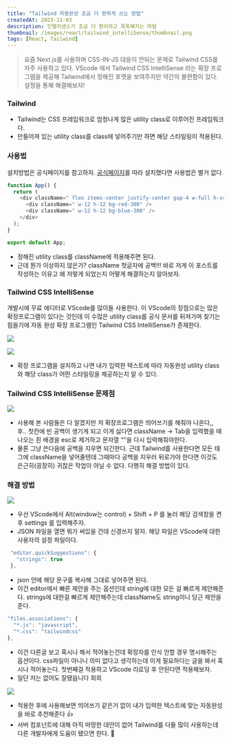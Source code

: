 ```yaml
---
title: "Tailwind 자동완성 조금 더 편하게 쓰는 방법"
createdAt: 2023-11-03
description: 인텔리센스가 조금 더 편리하고 똑똑해지는 마법
thumbnail: /images/react/tailwind_intelliSense/thumbnail.png
tags: [React, Tailwind]
---
```


> 요즘 Next.js를 사용하며 CSS-IN-JS 대응이 안되는 문제로 Tailwind CSS를 자주 사용하고 있다.
> VScode 에서 Tailwind CSS IntelliSense 라는 확장 프로그램을 제공해 Tailwind에서 정해진 포맷을 보여주지만 약간의 불편함이 있다. 설정을 통해 해결해보자!

### Tailwind
- Tailwind는 CSS 프레임워크로 엄청나게 많은 utility class로 이루어진 프레임워크다.
- 만들어져 있는 utility class를 class에 넣어주기만 하면 해당 스타일링이 적용된다.

### 사용법

설치방법은 공식페이지를 참고하자. [공식페이지](https://tailwindcss.com/docs/installation/using-postcss)를 따라 설치했다면 사용법은 별거 없다.

```js showLineNumbers
function App() {
  return (
    <div className=" flex items-center justify-center gap-4 w-full h-screen">
      <div className=" w-12 h-12 bg-red-300" />
      <div className=" w-12 h-12 bg-blue-300" />
    </div>
  );
}

export default App;
```

- 정해진 utility class를 className에 적용해주면 된다.
- 근데 뭔가 이상하지 않은가? className 첫글자에 공백!!! 바로 저게 이 포스트를 작성하는 이유고 왜 저렇게 되었는지 어떻게 해결하는지 알아보자.

### Tailwind CSS IntelliSense

개발시에 무료 에디터로 VScode를 많이들 사용한다. 이 VScode의 장점으로는 많은 확장프로그램이 있다는 것인데 이 수많은 utility class를 공식 문서를 뒤져가며 찾기는 힘들기에 자동 완성 확장 프로그램인 Tailwind CSS IntelliSense가 존재한다.

![](/images/react/tailwind_intelliSense/1.png)

![](/images/react/tailwind_intelliSense/2.png)

- 확장 프로그램을 설치하고 나면 내가 입력한 텍스트에 따라 자동완성 utility class와 해당 class가 어떤 스타일링을 제공하는지 알 수 있다.

### Tailwind CSS IntelliSense 문제점

![](/images/react/tailwind_intelliSense/3.gif)

- 사용해 본 사람들은 다 알겠지만 저 확장프로그램은 띄어쓰기를 해줘야 나온다,, 후.. 첫칸에 빈 공백이 생기게 되고 이게 싫다면 className -> Tab을 입력했을 때 나오는 흰 배경을 esc로 제거하고 문자열 ""을 다시 입력해줘야한다.
- 물론 그냥 쓴다음에 공백을 지우면 되긴한다. 근데 Tailwind를 사용한다면 모든 태그에 className을 넣어줄텐데 그때마다 공백을 지우러 뒤로가야 한다면 이것도 은근히(굉장히) 귀찮은 작업이 아닐 수 없다. 다행히 해결 방법이 있다.

### 해결 방법

![](/images/react/tailwind_intelliSense/4.png)

- 우선 VScode에서 Alt(window는 control) + Shift + P 를 눌러 해당 검색창을 켠 후 settings 를 입력해주자.
- JSON 파일을 열면 뭐가 써있을 건데 신경쓰지 말자. 해당 파일은 VScode에 대한 사용자의 설정 파일이다.

```ts showLineNumbers
 "editor.quickSuggestions": {
   "strings": true
 },
```

- json 안에 해당 문구를 복사해 그대로 넣어주면 된다.
- 이건 editor에서 빠른 제안을 주는 옵션인데 string에 대한 모든 걸 빠르게 제안해준다. strings에 대한걸 빠르게 제안해주는데 className도 string이니 당근 제안을 준다.

```ts showLineNumbers
"files.associations": {
  "*.js": "javascript",
  "*.css": "tailwindcss"
},
```
- 이건 다른글 보고 혹시나 해서 적어놓는건데 확장자를 인식 안할 경우 명시해주는 옵션이다. css파일이 아니니 의미 없다고 생각하는데 이게 필요하다는 글을 봐서 혹시나 적어놓는다. 첫번째걸 적용하고 VScode 리로딩 후 안된다면 적용해보자.
- 일단 저는 없어도 잘됐읍니다 희희

![](/images/react/tailwind_intelliSense/5.gif)

- 적용한 후에 사용해보면 띄어쓰기 같은거 없이 내가 입력한 텍스트에 맞는 자동완성을 바로 추천해준다 👍
- 서버 컴포넌트에 대해 아직 마땅한 대안이 없어 Tailwind를 다들 많이 사용하는데 다른 개발자에게 도움이 됐으면 한다. 🙌